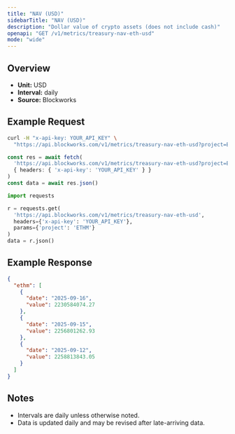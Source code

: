 ```yaml
---
title: "NAV (USD)"
sidebarTitle: "NAV (USD)"
description: "Dollar value of crypto assets (does not include cash)"
openapi: "GET /v1/metrics/treasury-nav-eth-usd"
mode: "wide"
---
```


## Overview

- **Unit:** USD
- **Interval:** daily
- **Source:** Blockworks

## Example Request

<CodeGroup>

```bash cURL
curl -H "x-api-key: YOUR_API_KEY" \
  "https://api.blockworks.com/v1/metrics/treasury-nav-eth-usd?project=ETHM"
```

```typescript TypeScript
const res = await fetch(
  'https://api.blockworks.com/v1/metrics/treasury-nav-eth-usd?project=ETHM',
  { headers: { 'x-api-key': 'YOUR_API_KEY' } }
)
const data = await res.json()
```

```python Python
import requests

r = requests.get(
  'https://api.blockworks.com/v1/metrics/treasury-nav-eth-usd',
  headers={'x-api-key': 'YOUR_API_KEY'},
  params={'project': 'ETHM'}
)
data = r.json()
```

</CodeGroup>

## Example Response

```json
{
  "ethm": [
    {
      "date": "2025-09-16",
      "value": 2230584074.27
    },
    {
      "date": "2025-09-15",
      "value": 2256801262.93
    },
    {
      "date": "2025-09-12",
      "value": 2258813843.05
    }
  ]
}
```

## Notes
- Intervals are daily unless otherwise noted.
- Data is updated daily and may be revised after late-arriving data.